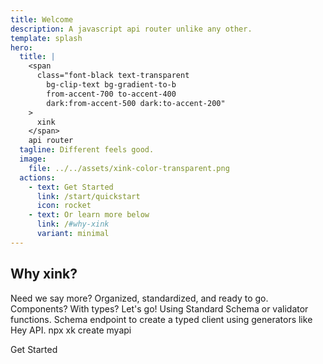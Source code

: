 ```yaml
---
title: Welcome
description: A javascript api router unlike any other.
template: splash
hero:
  title: |
    <span
      class="font-black text-transparent
        bg-clip-text bg-gradient-to-b
        from-accent-700 to-accent-400
        dark:from-accent-500 dark:to-accent-200"
    >
      xink
    </span>
    api router
  tagline: Different feels good.
  image:
    file: ../../assets/xink-color-transparent.png
  actions:
    - text: Get Started
      link: /start/quickstart
      icon: rocket
    - text: Or learn more below
      link: /#why-xink
      variant: minimal
---
```



## Why xink?

<CardGrid stagger>
  <Card title="It's a Vite Plugin" icon="seti:vite">
		Need we say more?
	</Card>
  <Card title="Directory-based Routing" icon="seti:folder">
		Organized, standardized, and ready to go.
	</Card>
	<Card title="Supports JSX" icon="seti:react">
		Components? With types? Let's go!
	</Card>
	<Card title="Easy Data Validation" icon="seti:db">
		Using Standard Schema or validator functions.
	</Card>
  <Card title="API client support" icon="seti:typescript">
		Schema endpoint to create a typed client using generators like Hey API.
	</Card>
  <Card title="Setup is a one-liner" icon="forward-slash">
		npx xk create myapi
	</Card>
</CardGrid>

<LinkButton href="/start/quickstart" icon="right-arrow">Get Started</LinkButton>

